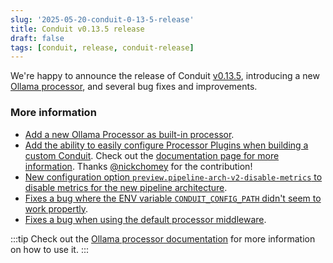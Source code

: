 ```yaml
---
slug: '2025-05-20-conduit-0-13-5-release'
title: Conduit v0.13.5 release
draft: false
tags: [conduit, release, conduit-release]
---
```


We're happy to announce the release of Conduit [v0.13.5](https://github.com/ConduitIO/conduit/releases/tag/v0.13.5), introducing a new [Ollama processor](/docs/using/processors/builtin/ollama), and several bug fixes and improvements.

<!--truncate-->

### More information

- [Add a new Ollama Processor as built-in processor](https://github.com/ConduitIO/conduit/pull/2227). 
- [Add the ability to easily configure Processor Plugins when building a custom Conduit](https://github.com/ConduitIO/conduit/pull/2260). Check out the [documentation page for more information](/docs/using/processors/additional-built-in-plugins). Thanks [@nickchomey](https://github.com/nickchomey) for the contribution!
- [New configuration option `preview.pipeline-arch-v2-disable-metrics` to disable metrics for the new pipeline architecture](https://github.com/ConduitIO/conduit/pull/2271).
- [Fixes a bug where the ENV variable `CONDUIT_CONFIG_PATH` didn't seem to work propertly](https://github.com/ConduitIO/ecdysis/issues/25).
- [Fixes a bug when using the default processor middleware](https://github.com/ConduitIO/conduit-processor-sdk/issues/111).

:::tip
Check out the [Ollama processor documentation](/docs/using/processors/builtin/ollama) for more information on how to use it.
:::
